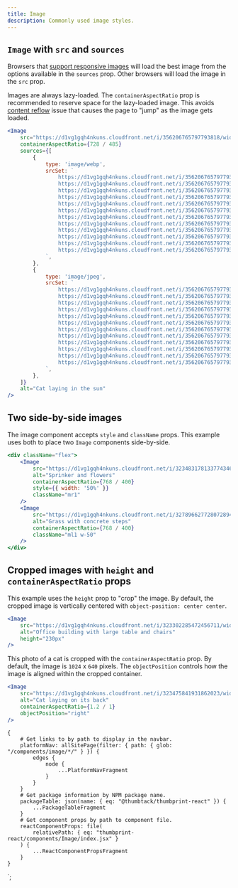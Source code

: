 ```yaml
---
title: Image
description: Commonly used image styles.
---
```



<ComponentHeader data={props.data} />

## `Image` with `src` and `sources`

Browsers that [support responsive images](https://caniuse.com/#feat=picture) will load the best image from the options available in the `sources` prop. Other browsers will load the image in the `src` prop.

Images are always lazy-loaded. The `containerAspectRatio` prop is recommended to reserve space for the lazy-loaded image. This avoids [content reflow](https://css-tricks.com/preventing-content-reflow-from-lazy-loaded-images/) issue that causes the page to "jump" as the image gets loaded.

```jsx
<Image
    src="https://d1vg1gqh4nkuns.cloudfront.net/i/356206765797793818/width/768.jpeg"
    containerAspectRatio={728 / 485}
    sources={[
        {
            type: 'image/webp',
            srcSet: `
                https://d1vg1gqh4nkuns.cloudfront.net/i/356206765797793818/width/120.webp 120w,
                https://d1vg1gqh4nkuns.cloudfront.net/i/356206765797793818/width/320.webp 320w,
                https://d1vg1gqh4nkuns.cloudfront.net/i/356206765797793818/width/400.webp 400w,
                https://d1vg1gqh4nkuns.cloudfront.net/i/356206765797793818/width/640.webp 640w,
                https://d1vg1gqh4nkuns.cloudfront.net/i/356206765797793818/width/768.webp 768w,
                https://d1vg1gqh4nkuns.cloudfront.net/i/356206765797793818/width/1024.webp 1024w,
                https://d1vg1gqh4nkuns.cloudfront.net/i/356206765797793818/width/1366.webp 1366w,
                https://d1vg1gqh4nkuns.cloudfront.net/i/356206765797793818/width/1600.webp 1600w,
                https://d1vg1gqh4nkuns.cloudfront.net/i/356206765797793818/width/1920.webp 1920w,
                https://d1vg1gqh4nkuns.cloudfront.net/i/356206765797793818/width/2200.webp 2200w,
                https://d1vg1gqh4nkuns.cloudfront.net/i/356206765797793818/width/2350.webp 2350w,
                https://d1vg1gqh4nkuns.cloudfront.net/i/356206765797793818/width/2560.webp 2560w
            `,
        },
        {
            type: 'image/jpeg',
            srcSet: `
                https://d1vg1gqh4nkuns.cloudfront.net/i/356206765797793818/width/120.jpeg 120w,
                https://d1vg1gqh4nkuns.cloudfront.net/i/356206765797793818/width/320.jpeg 320w,
                https://d1vg1gqh4nkuns.cloudfront.net/i/356206765797793818/width/400.jpeg 400w,
                https://d1vg1gqh4nkuns.cloudfront.net/i/356206765797793818/width/640.jpeg 640w,
                https://d1vg1gqh4nkuns.cloudfront.net/i/356206765797793818/width/768.jpeg 768w,
                https://d1vg1gqh4nkuns.cloudfront.net/i/356206765797793818/width/1024.jpeg 1024w,
                https://d1vg1gqh4nkuns.cloudfront.net/i/356206765797793818/width/1366.jpeg 1366w,
                https://d1vg1gqh4nkuns.cloudfront.net/i/356206765797793818/width/1600.jpeg 1600w,
                https://d1vg1gqh4nkuns.cloudfront.net/i/356206765797793818/width/1920.jpeg 1920w,
                https://d1vg1gqh4nkuns.cloudfront.net/i/356206765797793818/width/2200.jpeg 2200w,
                https://d1vg1gqh4nkuns.cloudfront.net/i/356206765797793818/width/2350.jpeg 2350w,
                https://d1vg1gqh4nkuns.cloudfront.net/i/356206765797793818/width/2560.jpeg 2560w
            `,
        },
    ]}
    alt="Cat laying in the sun"
/>
```

## Two side-by-side images

The image component accepts `style` and `className` props. This example uses both to place two `Image` components side-by-side.

```jsx
<div className="flex">
    <Image
        src="https://d1vg1gqh4nkuns.cloudfront.net/i/323483178133774346/width/1024.jpeg"
        alt="Sprinker and flowers"
        containerAspectRatio={768 / 400}
        style={{ width: '50%' }}
        className="mr1"
    />
    <Image
        src="https://d1vg1gqh4nkuns.cloudfront.net/i/327896627728072894/width/1024.jpeg"
        alt="Grass with concrete steps"
        containerAspectRatio={768 / 400}
        className="ml1 w-50"
    />
</div>
```

## Cropped images with `height` and `containerAspectRatio` props

This example uses the `height` prop to "crop" the image. By default, the cropped image is vertically centered with `object-position: center center`.

```jsx
<Image
    src="https://d1vg1gqh4nkuns.cloudfront.net/i/323302285472456711/width/1024.jpeg"
    alt="Office building with large table and chairs"
    height="230px"
/>
```

This photo of a cat is cropped with the `containerAspectRatio` prop. By default, the image is `1024` x `640` pixels. The `objectPosition` controls how the image is aligned within the cropped container.

```jsx
<Image
    src="https://d1vg1gqh4nkuns.cloudfront.net/i/323475841931862023/width/1024.jpeg"
    alt="Cat laying on its back"
    containerAspectRatio={1.2 / 1}
    objectPosition="right"
/>
```

<ComponentFooter data={props.data} />

    {
        # Get links to by path to display in the navbar.
        platformNav: allSitePage(filter: { path: { glob: "/components/image/*/" } }) {
            edges {
                node {
                    ...PlatformNavFragment
                }
            }
        }
        # Get package information by NPM package name.
        packageTable: json(name: { eq: "@thumbtack/thumbprint-react" }) {
            ...PackageTableFragment
        }
        # Get component props by path to component file.
        reactComponentProps: file(
            relativePath: { eq: "thumbprint-react/components/Image/index.jsx" }
        ) {
            ...ReactComponentPropsFragment
        }
    }
`;

